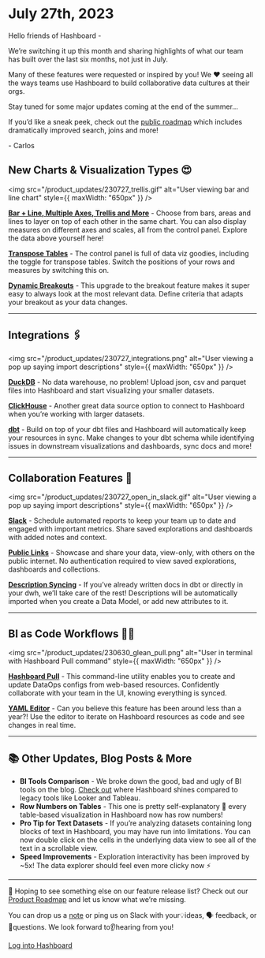 # July 27th, 2023

Hello friends of Hashboard -

We’re switching it up this month and sharing highlights of what our team has built over the last six months, not just in July.

Many of these features were requested or inspired by you! We ❤️ seeing all the ways teams use Hashboard to build collaborative data cultures at their orgs.

Stay tuned for some major updates coming at the end of the summer…

If you’d like a sneak peek, check out the [public roadmap](/product-roadmap) which includes dramatically improved search, joins and more!

\- Carlos

## New Charts & Visualization Types 😍

<img
  src="/product_updates/230727_trellis.gif"
  alt="User viewing bar and line chart"
  style={{ maxWidth: "650px" }}
/>

**[Bar + Line, Multiple Axes, Trellis and More](https://docs.hashboard.com/changelog/2023_06_30#bar--line-charts-and-more)** - Choose from bars, areas and lines to layer on top of each other in the same chart. You can also display measures on different axes and scales, all from the control panel. Explore the data above yourself here!

**[Transpose Tables](https://docs.hashboard.com/changelog/2023_04_20#transpose-tables)** - The control panel is full of data viz goodies, including the toggle for transpose tables. Switch the positions of your rows and measures by switching this on.

**[Dynamic Breakouts](https://docs.hashboard.com/docs/visualizing-data/breakout#dynamic-breakouts)** - This upgrade to the breakout feature makes it super easy to always look at the most relevant data. Define criteria that adapts your breakout as your data changes.

---

## Integrations 🖇️

<img
  src="/product_updates/230727_integrations.png"
  alt="User viewing a pop up saying import descriptions"
  style={{ maxWidth: "650px" }}
/>

**[DuckDB](https://docs.hashboard.com/docs/database-connections/duckdb)** - No data warehouse, no problem! Upload json, csv and parquet files into Hashboard and start visualizing your smaller datasets.

**[ClickHouse](https://docs.hashboard.com/docs/database-connections/clickhouse)** - Another great data source option to connect to Hashboard when you’re working with larger datasets.

**[dbt](https://docs.hashboard.com/docs/data-ops/dbt-integration)** - Build on top of your dbt files and Hashboard will automatically keep your resources in sync. Make changes to your dbt schema while identifying issues in downstream visualizations and dashboards, sync docs and more!

---

## Collaboration Features 🤝

<img
  src="/product_updates/230727_open_in_slack.gif"
  alt="User viewing a pop up saying import descriptions"
  style={{ maxWidth: "650px" }}
/>

**[Slack](https://docs.hashboard.com/docs/sharing-data-externally/slack-integration)** - Schedule automated reports to keep your team up to date and engaged with important metrics. Share saved explorations and dashboards with added notes and context.

**[Public Links](https://docs.hashboard.com/docs/sharing-data-externally/public-links)** - Showcase and share your data, view-only, with others on the public internet. No authentication required to view saved explorations, dashboards and collections.

**[Description Syncing](https://docs.hashboard.com/docs/data-modeling/description-syncing)** - If you’ve already written docs in dbt or directly in your dwh, we’ll take care of the rest! Descriptions will be automatically imported when you create a Data Model, or add new attributes to it.

---

## BI as Code Workflows 👩‍💻

<img
  src="/product_updates/230630_glean_pull.png"
  alt="User in terminal with Hashboard Pull command"
  style={{ maxWidth: "650px" }}
/>

**[Hashboard Pull](https://docs.hashboard.com/docs/data-ops/cli#glean-pull)** - This command-line utility enables you to create and update DataOps configs from web-based resources. Confidently collaborate with your team in the UI, knowing everything is synced.

**[YAML Editor](https://docs.hashboard.com/docs/data-ops/yaml-editor)** - Can you believe this feature has been around less than a year?! Use the editor to iterate on Hashboard resources as code and see changes in real time.

---

## 📚 Other Updates, Blog Posts & More

- **BI Tools Comparison** - We broke down the good, bad and ugly of BI tools on the blog. [Check out](https://hashboard.com/blog-posts/the-right-bi-tool-to-grow-a-data-driven-culture-comparing-glean-looker-metabase-and-tableau) where Hashboard shines compared to legacy tools like Looker and Tableau.
- **Row Numbers on Tables** - This one is pretty self-explanatory 🙂 every table-based visualization in Hashboard now has row numbers!
- **Pro Tip for Text Datasets** - If you’re analyzing datasets containing long blocks of text in Hashboard, you may have run into limitations. You can now double click on the cells in the underlying data view to see all of the text in a scrollable view.
- **Speed Improvements** - Exploration interactivity has been improved by ~5x! The data explorer should feel even more clicky now ⚡️

---

👀 Hoping to see something else on our feature release list? Check out our [Product Roadmap](/product-roadmap) and let us know what we’re missing.

You can drop us a [note](mailto:support@hashboard.com?subject=null&body=null) or ping us on Slack with your💡ideas, 🗣 feedback, or 🙋questions. We look forward to👂hearing from you!

[Log into Hashboard](https://hashboard.com/app)
